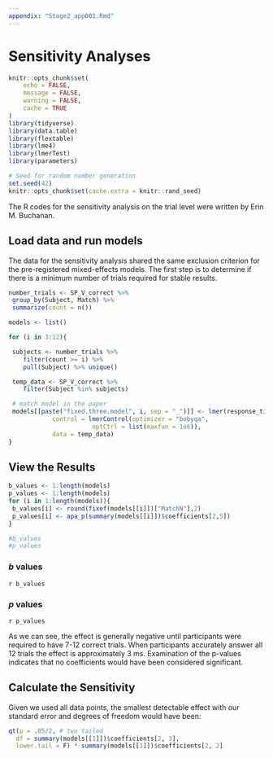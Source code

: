 ```yaml
---
appendix: "Stage2_app001.Rmd"
---
```


# Sensitivity Analyses

```r
knitr::opts_chunk$set(
	echo = FALSE,
	message = FALSE,
	warning = FALSE,
	cache = TRUE
)
library(tidyverse)
library(data.table)
library(flextable)
library(lme4)
library(lmerTest)
library(parameters)
```

```r
# Seed for random number generation
set.seed(42)
knitr::opts_chunk$set(cache.extra = knitr::rand_seed)
```

The R codes for the sensitivity analysis on the trial level were written by Erin M. Buchanan. 

## Load data and run models

The data for the sensitivity analysis shared the same exclusion criterion for the pre-registered mixed-effects models. The first step is to determine if there is a minimum number of trials required for stable results.

```r
number_trials <- SP_V_correct %>% 
 group_by(Subject, Match) %>%
 summarize(count = n())
```

```r
models <- list()

for (i in 3:12){

 subjects <- number_trials %>%
    filter(count >= i) %>%
    pull(Subject) %>% unique()

 temp_data <- SP_V_correct %>%
    filter(Subject %in% subjects)

 # match model in the paper
 models[[paste("fixed.three.model", i, sep = "_")]] <- lmer(response_time ~ Match + (1|Subject) + (1|Target) + (1|PSA_ID), 
            control = lmerControl(optimizer = "bobyqa",
                       optCtrl = list(maxfun = 1e6)), 
            data = temp_data)
}
```

## View the Results

```r
b_values <- 1:length(models)
p_values <- 1:length(models)
for (i in 1:length(models)){
 b_values[i] <- round(fixef(models[[i]])["MatchN"],2)
 p_values[i] <- apa_p(summary(models[[i]])$coefficients[2,5])
}

#b_values
#p_values
```

### *b* values

`r b_values`

### *p* values

`r p_values`

As we can see, the effect is generally negative until participants were required to have 7-12 correct trials. When participants accurately answer all 12 trials the effect is approximately 3 ms. Examination of the p-values indicates that no coefficients would have been considered significant. 

## Calculate the Sensitivity

Given we used all data points, the smallest detectable effect with our standard error and degrees of freedom would have been: 

```r
qt(p = .05/2, # two tailed 
  df = summary(models[[1]])$coefficients[2, 3],
  lower.tail = F) * summary(models[[1]])$coefficients[2, 2] 
```

